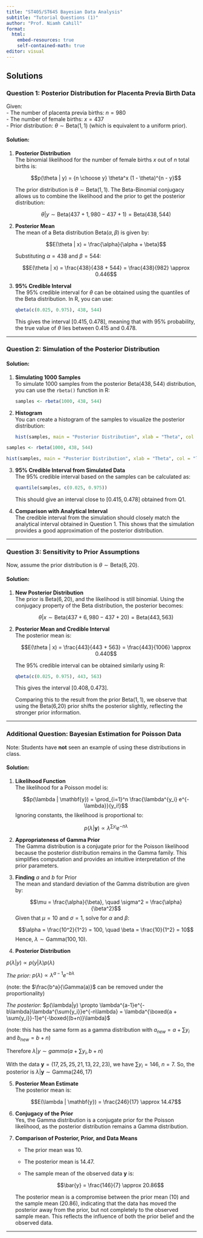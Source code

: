 ```yaml
---
title: "ST405/ST645 Bayesian Data Analysis"
subtitle: "Tutorial Questions (1)"
author: "Prof. Niamh Cahill"
format: 
  html:
    embed-resources: true
    self-contained-math: true
editor: visual
---
```


## **Solutions**

### **Question 1: Posterior Distribution for Placenta Previa Birth Data**

Given:\
- The number of placenta previa births: $n = 980$\
- The number of female births: $x = 437$\
- Prior distribution: $\theta \sim \text{Beta}(1,1)$ (which is equivalent to a uniform prior).

#### Solution:

1.  **Posterior Distribution**\
    The binomial likelihood for the number of female births $x$ out of $n$ total births is:

    $$p(\theta | y) = {n \choose y} \theta^x (1 - \theta)^{n - y}$$

    The prior distribution is $\theta \sim \text{Beta}(1,1)$. The Beta-Binomial conjugacy allows us to combine the likelihood and the prior to get the posterior distribution:

    $$\theta | y \sim \text{Beta}(437 + 1, 980 - 437 + 1) = \text{Beta}(438, 544)$$

2.  **Posterior Mean**\
    The mean of a Beta distribution $\text{Beta}(\alpha, \beta)$ is given by:

    $$E(\theta | x) = \frac{\alpha}{\alpha + \beta}$$

    Substituting $\alpha = 438$ and $\beta = 544$:

    $$E(\theta | x) = \frac{438}{438 + 544} = \frac{438}{982} \approx 0.446$$

3.  **95% Credible Interval**\
    The 95% credible interval for $\theta$ can be obtained using the quantiles of the Beta distribution. In R, you can use:

    ``` r
    qbeta(c(0.025, 0.975), 438, 544)
    ```

    This gives the interval $[0.415, 0.478]$, meaning that with 95% probability, the true value of $\theta$ lies between 0.415 and 0.478.

------------------------------------------------------------------------

### **Question 2: Simulation of the Posterior Distribution**

#### Solution:

1.  **Simulating 1000 Samples**\
    To simulate 1000 samples from the posterior $\text{Beta}(438, 544)$ distribution, you can use the `rbeta()` function in R:

    ``` r
    samples <- rbeta(1000, 438, 544)
    ```

2.  **Histogram**\
    You can create a histogram of the samples to visualize the posterior distribution:

    ``` r
    hist(samples, main = "Posterior Distribution", xlab = "Theta", col = "lightblue", border = "black")
    ```

```r
samples <- rbeta(1000, 438, 544)

hist(samples, main = "Posterior Distribution", xlab = "Theta", col = "lightblue", border = "black")

```

3.  **95% Credible Interval from Simulated Data**\
    The 95% credible interval based on the samples can be calculated as:

    ``` r
    quantile(samples, c(0.025, 0.975))
    ```

    This should give an interval close to $[0.415, 0.478]$ obtained from Q1.

4.  **Comparison with Analytical Interval**\
    The credible interval from the simulation should closely match the analytical interval obtained in Question 1. This shows that the simulation provides a good approximation of the posterior distribution.

------------------------------------------------------------------------

### **Question 3: Sensitivity to Prior Assumptions**

Now, assume the prior distribution is $\theta \sim \text{Beta}(6,20)$.

#### Solution:

1.  **New Posterior Distribution**\
    The prior is $\text{Beta}(6,20)$, and the likelihood is still binomial. Using the conjugacy property of the Beta distribution, the posterior becomes:

    $$\theta | x \sim \text{Beta}(437 + 6, 980 - 437 + 20) = \text{Beta}(443, 563)$$

2.  **Posterior Mean and Credible Interval**\
    The posterior mean is:

    $$E(\theta | x) = \frac{443}{443 + 563} = \frac{443}{1006} \approx 0.440$$

    The 95% credible interval can be obtained similarly using R:

    ``` r
    qbeta(c(0.025, 0.975), 443, 563)
    ```

    This gives the interval $[0.408, 0.473]$.

    Comparing this to the result from the prior $\text{Beta}(1,1)$, we observe that using the Beta(6,20) prior shifts the posterior slightly, reflecting the stronger prior information.

------------------------------------------------------------------------

### **Additional Question: Bayesian Estimation for Poisson Data**

Note: Students have **not** seen an example of using these distributions in class.

#### Solution:

1.  **Likelihood Function**\
    The likelihood for a Poisson model is:

    $$p(\lambda | \mathbf{y}) = \prod_{i=1}^n \frac{\lambda^{y_i} e^{-\lambda}}{y_i!}$$ Ignoring constants, the likelihood is proportional to:

    $$p(\lambda | \mathbf{y}) \propto \lambda^{\sum y_i} e^{-n \lambda}$$

2.  **Appropriateness of Gamma Prior**\
    The Gamma distribution is a conjugate prior for the Poisson likelihood because the posterior distribution remains in the Gamma family. This simplifies computation and provides an intuitive interpretation of the prior parameters.

3.  **Finding** $a$ and $b$ for Prior\
    The mean and standard deviation of the Gamma distribution are given by:

    $$\mu = \frac{\alpha}{\beta}, \quad \sigma^2 = \frac{\alpha}{\beta^2}$$ Given that $\mu = 10$ and $\sigma = 1$, solve for $\alpha$ and $\beta$:

    $$\alpha = \frac{10^2}{1^2} = 100, \quad \beta = \frac{10}{1^2} = 10$$ Hence, $\lambda \sim \text{Gamma}(100,10)$.

4.  **Posterior Distribution**

$p(\lambda|y) \propto p(y|\lambda)p(\lambda)$

*The prior:* $p(\lambda) \propto \lambda^{a-1}e^{-b\lambda}$

(note: the $\frac{b^a}{\Gamma(a)}$ can be removed under the proportionality)

*The posterior:* $p(\lambda|y) \propto \lambda^{a-1}e^{-b\lambda}\lambda^{\sum{y_i}}e^{-n\lambda} = \lambda^{\boxed{a + \sum{y_i}}-1}e^{-\boxed{(b+n)}\lambda}$

(note: this has the same form as a gamma distribution with $a_{new} = a + \sum{y_i}$ and $b_{new} = b+n$)

Therefore $\lambda|y \sim gamma(a + \sum{y_i},b+n)$

With the data $\mathbf{y} = (17, 25, 25, 21, 13, 22, 23)$, we have $\sum y_i = 146$, $n = 7$. So, the posterior is $\lambda | \mathbf{y} \sim \text{Gamma}(246, 17)$

5.  **Posterior Mean Estimate**\
    The posterior mean is:

    $$E(\lambda | \mathbf{y}) = \frac{246}{17} \approx 14.47$$

6.  **Conjugacy of the Prior**\
    Yes, the Gamma distribution is a conjugate prior for the Poisson likelihood, as the posterior distribution remains a Gamma distribution.

7.  **Comparison of Posterior, Prior, and Data Means**

    -   The prior mean was 10.

    -   The posterior mean is $14.47$.

    -   The sample mean of the observed data $\mathbf{y}$ is:

        $$\bar{y} = \frac{146}{7} \approx 20.86$$

    The posterior mean is a compromise between the prior mean (10) and the sample mean (20.86), indicating that the data has moved the posterior away from the prior, but not completely to the observed sample mean. This reflects the influence of both the prior belief and the observed data.

------------------------------------------------------------------------
